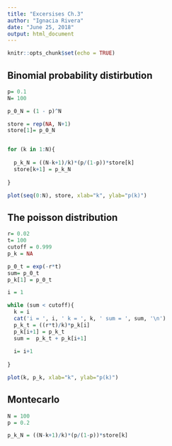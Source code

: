 ```yaml
---
title: "Excersises Ch.3"
author: "Ignacia Rivera"
date: "June 25, 2018"
output: html_document
---
```


```r
knitr::opts_chunk$set(echo = TRUE)
```

## Binomial probability distirbution 

```r

p= 0.1
N= 100

p_0_N = (1 - p)^N

store = rep(NA, N+1)
store[1]= p_0_N


for (k in 1:N){
  
  p_k_N = ((N-k+1)/k)*(p/(1-p))*store[k]
  store[k+1] = p_k_N
  
}

plot(seq(0:N), store, xlab="k", ylab="p(k)")
```

## The poisson distribution

```r

r= 0.02
t= 100
cutoff = 0.999
p_k = NA

p_0_t = exp(-r*t)
sum= p_0_t
p_k[1] = p_0_t

i = 1

while (sum < cutoff){
  k = i
  cat('i = ', i, ' k = ', k, ' sum = ', sum, '\n')
  p_k_t = ((r*t)/k)*p_k[i]
  p_k[i+1] = p_k_t 
  sum =  p_k_t + p_k[i+1]
  
  i= i+1
  
}

plot(k, p_k, xlab="k", ylab="p(k)")
```

## Montecarlo

```r

N = 100
p = 0.2

p_k_N = ((N-k+1)/k)*(p/(1-p))*store[k]
```